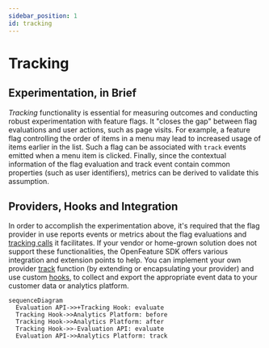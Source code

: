 ```yaml
---
sidebar_position: 1
id: tracking
---
```


# Tracking

## Experimentation, in Brief

_Tracking_ functionality is essential for measuring outcomes and conducting robust experimentation with feature flags.
It "closes the gap" between flag evaluations and user actions, such as page visits.
For example, a feature flag controlling the order of items in a menu may lead to increased usage of items earlier in the list.
Such a flag can be associated with `track` events emitted when a menu item is clicked.
Finally, since the contextual information of the flag evaluation and track event contain common properties (such as user identifiers), metrics can be derived to validate this assumption.

## Providers, Hooks and Integration

In order to accomplish the experimentation above, it's required that the flag provider in use reports events or metrics about the flag evaluations and [tracking calls](/specification/sections/providers/#27-tracking-support) it facilitates.
If your vendor or home-grown solution does not support these functionalities, the OpenFeature SDK offers various integration and extension points to help.
You can implement your own provider [track](/specification/sections/tracking#61-tracking-api) function (by extending or encapsulating your provider) and use custom [hooks](04-hooks.mdx), to collect and export the appropriate event data to your customer data or analytics platform.

```mermaid
sequenceDiagram
  Evaluation API->>+Tracking Hook: evaluate
  Tracking Hook->>Analytics Platform: before
  Tracking Hook->>Analytics Platform: after
  Tracking Hook->>-Evaluation API: evaluate
  Evaluation API->>Analytics Platform: track
```
